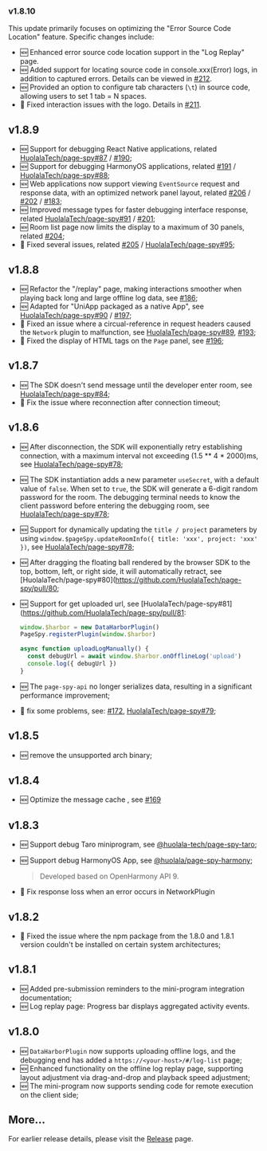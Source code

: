 ### v1.8.10

This update primarily focuses on optimizing the "Error Source Code Location" feature. Specific changes include:

- 🆕 Enhanced error source code location support in the "Log Replay" page.
- 🆕 Added support for locating source code in console.xxx(Error) logs, in addition to captured errors. Details can be viewed in [#212](https://github.com/HuolalaTech/page-spy-web/pull/212).
- 🆕 Provided an option to configure tab characters (`\t`) in source code, allowing users to set 1 tab = N spaces.
- 🐛 Fixed interaction issues with the logo. Details in [#211](https://github.com/HuolalaTech/page-spy-web/issues/211).

## v1.8.9

- 🆕 Support for debugging React Native applications, related [HuolalaTech/page-spy#87](https://github.com/HuolalaTech/page-spy/pull/87) / [#190](https://github.com/HuolalaTech/page-spy-web/pull/190);
- 🆕 Support for debugging HarmonyOS applications, related [#191](https://github.com/HuolalaTech/page-spy-web/pull/191) / [HuolalaTech/page-spy#88](HuolalaTech/page-spy#88);
- 🆕 Web applications now support viewing `EventSource` request and response data, with an optimized network panel layout, related [#206](https://github.com/HuolalaTech/page-spy-web/pull/206) / [#202](https://github.com/HuolalaTech/page-spy-web/issues/202) / [#183](https://github.com/HuolalaTech/page-spy-web/issues/183);
- 🆕 Improved message types for faster debugging interface response, related [HuolalaTech/page-spy#91](https://github.com/HuolalaTech/page-spy/pull/91) / [#201](https://github.com/HuolalaTech/page-spy-web/pull/201);
- 🆕 Room list page now limits the display to a maximum of 30 panels, related [#204](https://github.com/HuolalaTech/page-spy-web/pull/204);
- 🐛 Fixed several issues, related [#205](https://github.com/HuolalaTech/page-spy-web/issues/205) / [HuolalaTech/page-spy#95](https://github.com/HuolalaTech/page-spy/pull/95);

## v1.8.8

- 🆕 Refactor the "/replay" page, making interactions smoother when playing back long and large offline log data, see [#186](https://github.com/HuolalaTech/page-spy-web/pull/186);
- 🆕 Adapted for "UniApp packaged as a native App", see [HuolalaTech/page-spy#90](https://github.com/HuolalaTech/page-spy/pull/90) / [#197](https://github.com/HuolalaTech/page-spy-web/pull/197);
- 🐛 Fixed an issue where a circual-reference in request headers caused the `Network` plugin to malfunction, see [HuolalaTech/page-spy#89](https://github.com/HuolalaTech/page-spy/pull/89), [#193](https://github.com/HuolalaTech/page-spy-web/pull/193);
- 🐛 Fixed the display of HTML tags on the `Page` panel, see [#196](https://github.com/HuolalaTech/page-spy-web/pull/196);

## v1.8.7
- 🆕 The SDK doesn't send message until the developer enter room, see [HuolalaTech/page-spy#84](https://github.com/HuolalaTech/page-spy/pull/84);
- 🐛 Fix the issue where reconnection after connection timeout;

## v1.8.6

- 🆕 After disconnection, the SDK will exponentially retry establishing connection, with a maximum interval not exceeding (1.5 ** 4 * 2000)ms, see [HuolalaTech/page-spy#78](https://github.com/HuolalaTech/page-spy/pull/78);
- 🆕 The SDK instantiation adds a new parameter `useSecret`, with a default value of `false`. When set to `true`, the SDK will generate a 6-digit random password for the room. The debugging terminal needs to know the client password before entering the debugging room, see [HuolalaTech/page-spy#78](https://github.com/HuolalaTech/page-spy/pull/78);
- 🆕 Support for dynamically updating the `title / project` parameters by using `window.$pageSpy.updateRoomInfo({ title: 'xxx', project: 'xxx' })`, see [HuolalaTech/page-spy#78](https://github.com/HuolalaTech/page-spy/pull/78);
- 🆕 After dragging the floating ball rendered by the browser SDK to the top, bottom, left, or right side, it will automatically retract, see [HuolalaTech/page-spy#80](https://github.com/HuolalaTech/page-spy/pull/80;
- 🆕 Support for get uploaded url, see [HuolalaTech/page-spy#81](https://github.com/HuolalaTech/page-spy/pull/81:

  ```js
  window.$harbor = new DataHarborPlugin()
  PageSpy.registerPlugin(window.$harbor)

  async function uploadLogManually() {
    const debugUrl = await window.$harbor.onOfflineLog('upload')
    console.log({ debugUrl })
  }
  ```

- 🆕 The `page-spy-api` no longer serializes data, resulting in a significant performance improvement;
- 🐛 fix some problems, see: [#172](https://github.com/HuolalaTech/page-spy-web/issues/172), [HuolalaTech/page-spy#79](https://github.com/HuolalaTech/page-spy/pull/79);

## v1.8.5

- 🆕 remove the unsupported arch binary;

## v1.8.4

- 🆕 Optimize the message cache , see [#169](https://github.com/HuolalaTech/page-spy-web/issues/169)

## v1.8.3 

- 🆕 Support debug Taro miniprogram, see [@huolala-tech/page-spy-taro](https://github.com/HuolalaTech/page-spy/tree/main/packages/page-spy-taro);
- 🆕 Support debug HarmonyOS App, see [@huolala/page-spy-harmony](https://ohpm.openharmony.cn/#/cn/detail/@huolala%2Fpage-spy-harmony);

  > Developed based on OpenHarmony API 9.

- 🐛 Fix response loss when an error occurs in NetworkPlugin

## v1.8.2

- 🐛 Fixed the issue where the npm package from the 1.8.0 and 1.8.1 version couldn't be installed on certain system architectures;

## v1.8.1

- 🆕 Added pre-submission reminders to the mini-program integration documentation;
- 🆕 Log replay page: Progress bar displays aggregated activity events.

## v1.8.0

- 🆕 `DataHarborPlugin` now supports uploading offline logs, and the debugging end has added a `https://<your-host>/#/log-list` page;
- 🆕 Enhanced functionality on the offline log replay page, supporting layout adjustment via drag-and-drop and playback speed adjustment;
- 🆕 The mini-program now supports sending code for remote execution on the client side;

## More...

  For earlier release details, please visit the [Release](https://github.com/HuolalaTech/page-spy-web/releases) page.
